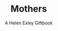 ---
title: "Mothers"
subtitle: "A Helen Exley Giftbook"
creator: ""
categories: ["vhs-right"]
featuredImage: "../src/assets/images/item/vhs-right/DSC02866.png"
views: ["../src/assets/images/item/vhs-right/DSC02866.png"]
audio:
    - "/audio/box3/susan-no-babysitter.mp3"
nextItem: ["thenewkidontheblock"]
---